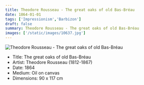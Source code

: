 ```yaml
---
title: Theodore Rousseau - The great oaks of old Bas-Bréau
date: 1864-01-01
tags: ['Impressionism','Barbizon']
draft: false
summary: Theodore Rousseau - The great oaks of old Bas-Bréau
images: ['/static/images/10637.jpg']
---
```


![Theodore Rousseau - The great oaks of old Bas-Bréau](/static/images/10637.jpg)

* Title: The great oaks of old Bas-Bréau
* Artist: Theodore Rousseau (1812-1867)
* Date: 1864
* Medium: Oil on canvas
* Dimensions: 90 x 117 cm


